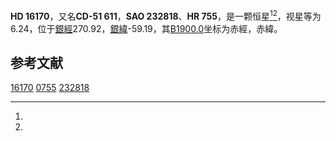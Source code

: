 {{Starbox begin
| name = HD 16170
}}
{{Starbox observe
| epoch = [[J2000.0|J2000.0]]
| constell = {{星座名待查}}<ref name=SIMBAD>{{cite web
 | url=http://simbad.u-strasbg.fr/simbad/sim-id?Ident=HR+755
 | title=Pulsating variable Star
 | publisher=Centre de Données astronomiques de Strasbourg
 | work=SIMBAD
 | accessdate=2012-07-13
 | archive-date=2016-03-17
 | archive-url=https://web.archive.org/web/20160317214859/http://simbad.u-strasbg.fr/simbad/sim-id?Ident=HR+755
 | dead-url=no
 }}</ref><ref name=DATA>{{cite web
 | url=http://vizier.u-strasbg.fr/viz-bin/VizieR-5?-out.add=.&-source=5050&-corr=PK=HR&-out.max=9999&HR=755
 | title=VizieR Detailed Page
 | accessdate=2012-07-13
 | archive-date=2019-02-16
 | archive-url=https://web.archive.org/web/20190216091030/http://vizier.u-strasbg.fr/viz-bin/VizieR-5?-out.add=.&-source=5050&-corr=PK=HR&-out.max=9999&HR=755
 | dead-url=no
 }}</ref>
| 星官 = 
| ra = {{RA|2|33|54.6}}<ref name=SIMBAD /><ref name=DATA />
| dec = {{DEC|-51|5|37}}<ref name=SIMBAD /><ref name=DATA />
| appmag_v = 6.24<ref name=SIMBAD /><ref name=DATA />
}}
{{Starbox character
| class = F6V<ref name=SIMBAD /><ref name=DATA />
| b-v = 0.52<ref name=SIMBAD /><ref name=DATA />
| u-b = 0.07<ref name=SIMBAD /><ref name=DATA />
| r-i = <ref name=SIMBAD /><ref name=DATA />
| variable = 
}}
{{Starbox astrometry
| radial_v = 0.07
| prop_mo_ra = -8
| parallax = 
| p_error = 
}}
{{Starbox catalog
| names =CD-51 611，[[SAO星表|SAO]] 232818，[[HD星表|HD]] 16170，[[HR星表|HR]] 755}}
{{Starbox reference |Simbad=HR+755}}
{{Starbox end}}

'''HD 16170'''，又名'''CD-51 611'''，'''SAO 232818'''、'''HR 755'''，是一颗恒星<ref name=SIMBAD /><ref name=DATA />，视星等为6.24，位于[[銀道座標系|銀經]]270.92，[[銀道座標系|銀緯]]-59.19，其[[B1900.0|B1900.0]]坐标为赤經{{RA|2|30|30.2}}，赤緯{{DEC|-51|-59.19|53}}。

== 参考文献 ==
{{reflist}}

{{star-stub}}

[[Category:HD和HDE天體|16170]]
[[Category:HR天體|0755]]
[[Category:SAO天體|232818]]